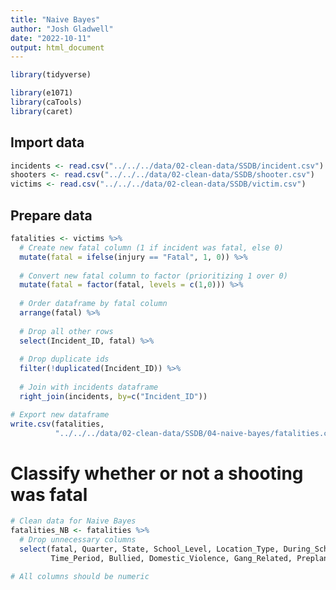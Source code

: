 ```yaml
---
title: "Naive Bayes"
author: "Josh Gladwell"
date: "2022-10-11"
output: html_document
---
```


```r
library(tidyverse)

library(e1071)
library(caTools)
library(caret)
```

## Import data
```r
incidents <- read.csv("../../../data/02-clean-data/SSDB/incident.csv")
shooters <- read.csv("../../../data/02-clean-data/SSDB/shooter.csv")
victims <- read.csv("../../../data/02-clean-data/SSDB/victim.csv")
```

## Prepare data
```r
fatalities <- victims %>%
  # Create new fatal column (1 if incident was fatal, else 0)
  mutate(fatal = ifelse(injury == "Fatal", 1, 0)) %>%
  
  # Convert new fatal column to factor (prioritizing 1 over 0)
  mutate(fatal = factor(fatal, levels = c(1,0))) %>%
  
  # Order dataframe by fatal column
  arrange(fatal) %>%
  
  # Drop all other rows
  select(Incident_ID, fatal) %>%
  
  # Drop duplicate ids
  filter(!duplicated(Incident_ID)) %>%
  
  # Join with incidents dataframe
  right_join(incidents, by=c("Incident_ID"))

# Export new dataframe
write.csv(fatalities,
          "../../../data/02-clean-data/SSDB/04-naive-bayes/fatalities.csv")
```

# Classify whether or not a shooting was fatal
```r
# Clean data for Naive Bayes
fatalities_NB <- fatalities %>%
  # Drop unnecessary columns
  select(fatal, Quarter, State, School_Level, Location_Type, During_School,
         Time_Period, Bullied, Domestic_Violence, Gang_Related, Preplanned)

# All columns should be numeric
```














